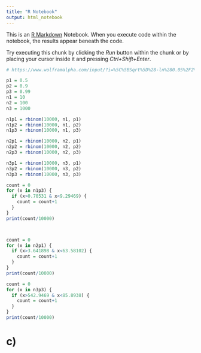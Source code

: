 ```yaml
---
title: "R Notebook"
output: html_notebook
---
```


This is an [R Markdown](http://rmarkdown.rstudio.com) Notebook. When you execute code within the notebook, the results appear beneath the code. 

Try executing this chunk by clicking the *Run* button within the chunk or by placing your cursor inside it and pressing *Ctrl+Shift+Enter*. 

```r
# https://www.wolframalpha.com/input/?i=%5C%5BSqrt%5D%28-ln%280.05%2F2%29%2F2%2F10%29

p1 = 0.5
p2 = 0.9
p3 = 0.99
n1 = 10
n2 = 100
n3 = 1000

n1p1 = rbinom(10000, n1, p1)
n1p2 = rbinom(10000, n1, p2)
n1p3 = rbinom(10000, n1, p3)

n2p1 = rbinom(10000, n2, p1)
n2p2 = rbinom(10000, n2, p2)
n2p3 = rbinom(10000, n2, p3)

n3p1 = rbinom(10000, n3, p1)
n3p2 = rbinom(10000, n3, p2)
n3p3 = rbinom(10000, n3, p3)
```

```r
count = 0
for (x in n1p3) {
  if (x>0.70531 & x<9.29469) {
    count = count+1
  }
}
print(count/10000)



count = 0
for (x in n2p1) {
  if (x>3.641898 & x<63.58102) {
    count = count+1
  }
}
print(count/10000)

count = 0
for (x in n3p3) {
  if (x>542.9469 & x<85.8938) {
    count = count+1
  }
}
print(count/10000)


```

# c)
```r



```


